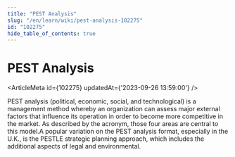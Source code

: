 ```yaml
---
title: "PEST Analysis"
slug: "/en/learn/wiki/pest-analysis-102275"
id: "102275"
hide_table_of_contents: true
---
```



# PEST Analysis

<ArticleMeta id={102275} updatedAt={'2023-09-26 13:59:00'} />
<div className='border-solid border-b border-t-0 my-4 border-[var(--ifm-color-gray-300)]' />

PEST analysis (political, economic, social, and technological) is a management method whereby an organization can assess major external factors that influence its operation in order to become more competitive in the market. As described by the acronym, those four areas are central to this model.A popular variation on the PEST analysis format, especially in the U.K., is the PESTLE strategic planning approach, which includes the additional aspects of legal and environmental.
